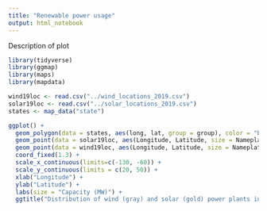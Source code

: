 ```yaml
---
title: "Renewable power usage"
output: html_notebook
---
```


Description of plot 

```r
library(tidyverse)
library(ggmap)
library(maps)
library(mapdata)

wind19loc <- read.csv("../wind_locations_2019.csv")
solar19loc <- read.csv("../solar_locations_2019.csv")
states <- map_data("state")

ggplot() + 
  geom_polygon(data = states, aes(long, lat, group = group), color = "black", fill = "white") +
  geom_point(data = solar19loc, aes(Longitude, Latitude, size = Nameplate.Capacity..MW.), alpha = 0.1, color = "gold") +
  geom_point(data = wind19loc, aes(Longitude, Latitude, size = Nameplate.Capacity..MW.), alpha = 0.1, color = "gray") +
  coord_fixed(1.3) +
  scale_x_continuous(limits=c(-130, -60)) +
  scale_y_continuous(limits = c(20, 50)) +
  xlab("Longitude") +
  ylab("Latitude") +
  labs(size = "Capacity (MW)") +
  ggtitle("Distribution of wind (gray) and solar (gold) power plants in the contiguous United States")

```